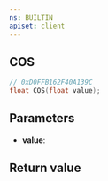 ```yaml
---
ns: BUILTIN
apiset: client
---
```

## COS

```c
// 0xD0FFB162F40A139C
float COS(float value);
```


## Parameters
* **value**:

## Return value